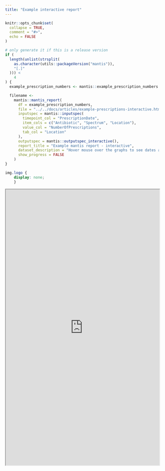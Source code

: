 ---
title: "Example interactive report"
---

```{r example-options, include = FALSE}
knitr::opts_chunk$set(
  collapse = TRUE,
  comment = "#>",
  echo = FALSE
)
```

```{r generate-report}
# only generate it if this is a release version
if (
  length(unlist(strsplit(
    as.character(utils::packageVersion("mantis")),
    "[.]"
  ))) <
    4
) {
  example_prescription_numbers <- mantis::example_prescription_numbers

  filename <-
    mantis::mantis_report(
      df = example_prescription_numbers,
      file = "../../docs/articles/example-prescriptions-interactive.html",
      inputspec = mantis::inputspec(
        timepoint_col = "PrescriptionDate",
        item_cols = c("Antibiotic", "Spectrum", "Location"),
        value_col = "NumberOfPrescriptions",
        tab_col = "Location"
      ),
      outputspec = mantis::outputspec_interactive(),
      report_title = "Example mantis report - interactive",
      dataset_description = "Hover mouse over the graphs to see dates and values. Filter the table by typing into the boxes under the column headings.",
      show_progress = FALSE
    )
}
```

```{css hide-header-logo, echo=FALSE}
img.logo {
	display: none;
	}
```

```{=html}
<iframe src="https://phuongquan.github.io/mantis/articles/example-prescriptions-interactive.html" width="100%" height="900">
</iframe>
```

